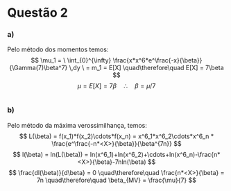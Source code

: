 # Questão 2
### a)
Pelo método dos momentos temos:  
$$ \mu_1 = \ \int_{0}^{\infty} \frac{x*x^6*e^\frac{-x}{\beta}}{\Gamma(7)\beta^7} \,dy \ = m_1 = E[X] \quad\therefore\quad  
E[X] = 7\beta $$
$$ \mu = E[X] = 7\beta \quad\therefore\quad \beta = \mu/7 $$
```r
```
### b)
Pelo método da máxima verossimilhança, temos:
$$ L(\beta) = f(x_1)*f(x_2)\cdots*f(x_n) = x^6_1*x^6_2\cdots*x^6_n * \frac{e^\frac{-n*<X>}{\beta}}{\beta^{7n}} $$
$$ l(\beta) = ln(L(\beta)) = ln(x^6_1)+ln(x^6_2)+\cdots+ln(x^6_n)-\frac{n*<X>}{\beta}-7nln(\beta) $$
$$ \frac{dl(\beta)}{d\beta} = 0 \quad\therefore\quad \frac{n*<X>}{\beta} = 7n \quad\therefore\quad \beta_{MV} = \frac{\mu}{7} $$